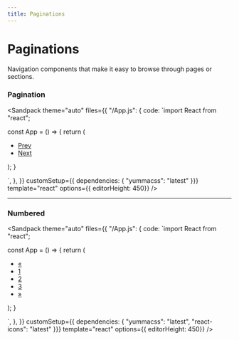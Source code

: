 ```yaml
---
title: Paginations
---
```



# Paginations

Navigation components that make it easy to browse through pages or sections.

### Pagination

<Sandpack
  theme="auto"
  files={{
    "/App.js": {
code: `import React from "react";

const App = () => {
   return (
      <div className="ins h-1/1">
         <nav>
            <ul class="d-if mt-2">
                <li>
                    <a class="h:bc-blue bc-l-gray-4 bg-white ml-0 p-1 rad-bl-1 rad-tl-1 t-d-gray-5 h:t-blue" href="#">Prev</a>
                </li>
                <li>
                    <a class="h:bc-blue bc-l-gray-4 bg-white p-1 rad-br-1 rad-tr-1 t-d-gray-5 h:t-blue" href="#">Next</a>
                </li>
            </ul>
        </nav>
      </div>
   );
}

`,
},
  }}
customSetup={{ dependencies: { "yummacss": "latest" }}}
 template="react"
 options={{ editorHeight: 450}}
/>

---

### Numbered

<Sandpack
  theme="auto"
  files={{
    "/App.js": {
code: `import React from "react";


const App = () => {
   return (
      <div className="ins h-1/1">
        <nav>
            <ul class="d-if mt-2">
                <li>
                    <a class="bc-l-gray-4 h:bg-l-gray-6 bg-white ml-0 p-1 rad-tl-1 rad-bl-1 t-d-gray-5 h:t-d-gray-5" href="#">«</a>
                </li>
                <li>
                    <a class="bc-l-gray-4 h:bg-l-gray-6 bg-white p-1 t-d-gray-5 h:t-d-gray-5" href="#">1</a>
                </li>
                <li>
                    <a class="bc-blue h:bg-l-blue-5 bg-l-blue-6 p-1 t-blue h:t-d-blue-4" href="#">2</a>
                </li>
                <li>
                    <a class="bc-l-gray-4 h:bg-l-gray-6 bg-white p-1 t-d-gray-5 h:t-d-gray-5" href="#">3</a>
                </li>
                <li>
                    <a class="bc-l-gray-4 h:bg-l-gray-6 bg-white p-1 rad-br-1 rad-tr-1 t-d-gray-5 h:t-d-gray-5" href="#">»</a>
                </li>
            </ul>
        </nav>
      </div>
   );
}

`,
},
  }}
customSetup={{ dependencies: { "yummacss": "latest", "react-icons": "latest" }}}
 template="react"
 options={{ editorHeight: 450}}
/>